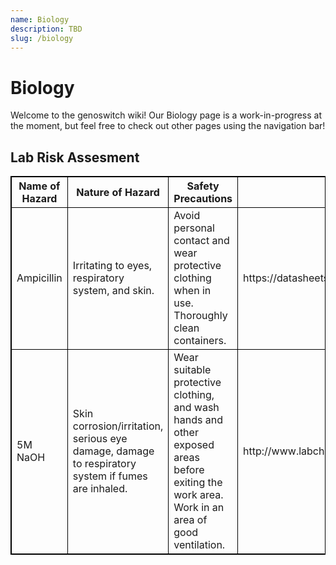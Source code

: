 ```yaml
---
name: Biology
description: TBD
slug: /biology
---
```


# Biology

Welcome to the genoswitch wiki! Our Biology page is a work-in-progress at the moment, but feel free to check out other pages using the navigation bar!

<!DOCTYPE html>

<html>
<style>
table, th, td {
  border:1px solid black;
}
</style>
<body>

<h2>Lab Risk Assesment</h2>

<table style="width:100%">
	<tr>
		<th>Name of Hazard</th>
		<th>Nature of Hazard</th>
		<th>Safety Precautions</th>
		<th>Source</th>
	</tr>
	<tr>
		<td>Ampicillin</td>
		<td>Irritating to eyes, respiratory system, and skin.</td>
		<td>
			Avoid personal contact and wear protective clothing when in use. Thoroughly clean containers.
		</td>
		<td>https://datasheets.scbt.com/sc-210812.pdf </td>
	</tr>
	<tr>
		<td>5M NaOH</td>
		<td>
			Skin corrosion/irritation, serious eye damage, damage to respiratory system if fumes are
			inhaled.
		</td>
		<td>
			Wear suitable protective clothing, and wash hands and other exposed areas before exiting the
			work area. Work in an area of good ventilation.
		</td>
		<td> http://www.labchem.com/tools/msds/msds/LC24450.pdf </td>
	</tr>
</table>

</body>
</html>
